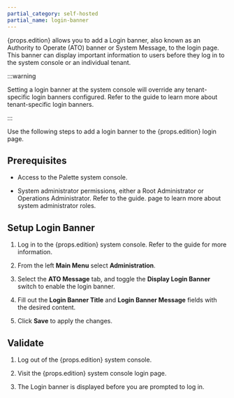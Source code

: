 ```yaml
---
partial_category: self-hosted
partial_name: login-banner
---
```





{props.edition} allows you to add a Login banner, also known as an Authority to Operate (ATO) banner or System Message, to the login page. This banner can display important information to users before they log in to the system console or an individual tenant.


:::warning

Setting a login banner at the system console will override any tenant-specific login banners configured. Refer to the <VersionedLink text="Tenant Login Banner" edition={props.edition}  url="/tenant-settings/login-banner/"/> guide to learn more about tenant-specific login banners.

:::


Use the following steps to add a login banner to the {props.edition} login page.

## Prerequisites

- Access to the Palette system console.
<!-- prettier-ignore -->
- System administrator permissions, either a Root Administrator or Operations Administrator. Refer to the 
  <PaletteVertexUrlMapper
     edition={props.edition}
     text="System Administrators"
     url="/system-management/account-management"
   /> guide. page to learn more about system administrator roles.




## Setup Login Banner


<!-- prettier-ignore -->
1. Log in to the {props.edition} system console. Refer to the
    <PaletteVertexUrlMapper
        edition={props.edition}
        text="Access System Console"
        url="/system-management/#access-the-system-console"
      /> guide for more information.

2. From the left **Main Menu** select **Administration**.

3. Select the **ATO Message** tab, and toggle the **Display Login Banner** switch to enable the login banner.

4. Fill out the **Login Banner Title** and **Login Banner Message** fields with the desired content.

5. Click **Save** to apply the changes.

## Validate

1. Log out of the {props.edition}  system console.

2. Visit the {props.edition}  system console login page.

3. The Login banner is displayed before you are prompted to log in.






